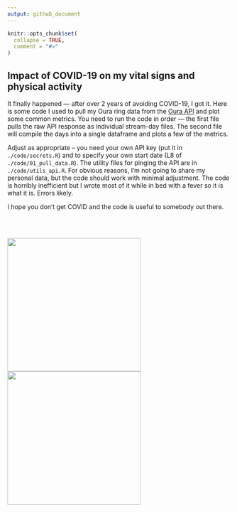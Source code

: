 ```yaml
---
output: github_document
---
```


<!-- README.md is generated from README.Rmd. Please edit that file -->

```r
knitr::opts_chunk$set(
  collapse = TRUE,
  comment = "#>"
)
```

## Impact of COVID-19 on my vital signs and physical activity

It finally happened — after over 2 years of avoiding COVID-19, I got it. Here is some code I used to pull my Oura ring data from the [Oura API](https://cloud.ouraring.com/v2/docs#operation/daily_activity_route_daily_activity_get) and plot some common metrics. You need to run the code in order — the first file pulls the raw API response as individual stream-day files. The second file will compile the days into a single dataframe and plots a few of the metrics. 

Adjust as appropriate -- you need your own API key (put it in `./code/secrets.R`) and to specify your own start date (L8 of `./code/01_pull_data.R`). The utility files for pinging the API are in `./code/utils_api.R`. For obvious reasons, I'm not going to share my personal data, but the code should work with minimal adjustment. The code is horribly inefficient but I wrote most of it while in bed with a fever so it is what it is. Errors likely. 

I hope you don't get COVID and the code is useful to somebody out there. 


<br><p><br>
<img src="./covid_fig_01.jpg" width="300px" style="display: inline; margin: auto;" />
<img src="./covid_fig_02.jpg" width="300px" style="display: inline; margin: auto;" />
